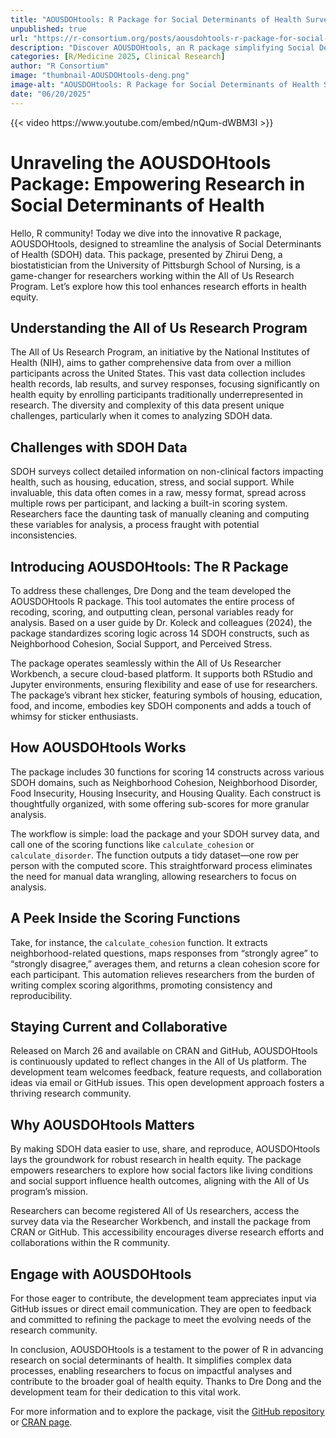 ```yaml
--- 
title: "AOUSDOHtools: R Package for Social Determinants of Health Survey data in All of Us Research Program" 
unpublished: true 
url: "https://r-consortium.org/posts/aousdohtools-r-package-for-social-determinants-of-health-survey-data-in-all-of-us-research-program/"
description: "Discover AOUSDOHtools, an R package simplifying Social Determinants of Health data analysis." 
categories: [R/Medicine 2025, Clinical Research]
author: "R Consortium" 
image: "thumbnail-AOUSDOHtools-deng.png" 
image-alt: "AOUSDOHtools: R Package for Social Determinants of Health Survey data in All of Us Research Program - Zhirui Deng" 
date: "06/20/2025" 
---
```


{{< video https://www.youtube.com/embed/nQum-dWBM3I >}}

# Unraveling the AOUSDOHtools Package: Empowering Research in Social Determinants of Health

Hello, R community! Today we dive into the innovative R package, AOUSDOHtools, designed to streamline the analysis of Social Determinants of Health (SDOH) data. This package, presented by Zhirui Deng, a biostatistician from the University of Pittsburgh School of Nursing, is a game-changer for researchers working within the All of Us Research Program. Let's explore how this tool enhances research efforts in health equity.

## Understanding the All of Us Research Program

The All of Us Research Program, an initiative by the National Institutes of Health (NIH), aims to gather comprehensive data from over a million participants across the United States. This vast data collection includes health records, lab results, and survey responses, focusing significantly on health equity by enrolling participants traditionally underrepresented in research. The diversity and complexity of this data present unique challenges, particularly when it comes to analyzing SDOH data.

## Challenges with SDOH Data

SDOH surveys collect detailed information on non-clinical factors impacting health, such as housing, education, stress, and social support. While invaluable, this data often comes in a raw, messy format, spread across multiple rows per participant, and lacking a built-in scoring system. Researchers face the daunting task of manually cleaning and computing these variables for analysis, a process fraught with potential inconsistencies.

## Introducing AOUSDOHtools: The R Package

To address these challenges, Dre Dong and the team developed the AOUSDOHtools R package. This tool automates the entire process of recoding, scoring, and outputting clean, personal variables ready for analysis. Based on a user guide by Dr. Koleck and colleagues (2024), the package standardizes scoring logic across 14 SDOH constructs, such as Neighborhood Cohesion, Social Support, and Perceived Stress.

The package operates seamlessly within the All of Us Researcher Workbench, a secure cloud-based platform. It supports both RStudio and Jupyter environments, ensuring flexibility and ease of use for researchers. The package's vibrant hex sticker, featuring symbols of housing, education, food, and income, embodies key SDOH components and adds a touch of whimsy for sticker enthusiasts.

## How AOUSDOHtools Works

The package includes 30 functions for scoring 14 constructs across various SDOH domains, such as Neighborhood Cohesion, Neighborhood Disorder, Food Insecurity, Housing Insecurity, and Housing Quality. Each construct is thoughtfully organized, with some offering sub-scores for more granular analysis.

The workflow is simple: load the package and your SDOH survey data, and call one of the scoring functions like `calculate_cohesion` or `calculate_disorder`. The function outputs a tidy dataset—one row per person with the computed score. This straightforward process eliminates the need for manual data wrangling, allowing researchers to focus on analysis.

## A Peek Inside the Scoring Functions

Take, for instance, the `calculate_cohesion` function. It extracts neighborhood-related questions, maps responses from "strongly agree" to "strongly disagree," averages them, and returns a clean cohesion score for each participant. This automation relieves researchers from the burden of writing complex scoring algorithms, promoting consistency and reproducibility.

## Staying Current and Collaborative

Released on March 26 and available on CRAN and GitHub, AOUSDOHtools is continuously updated to reflect changes in the All of Us platform. The development team welcomes feedback, feature requests, and collaboration ideas via email or GitHub issues. This open development approach fosters a thriving research community.

## Why AOUSDOHtools Matters

By making SDOH data easier to use, share, and reproduce, AOUSDOHtools lays the groundwork for robust research in health equity. The package empowers researchers to explore how social factors like living conditions and social support influence health outcomes, aligning with the All of Us program's mission.

Researchers can become registered All of Us researchers, access the survey data via the Researcher Workbench, and install the package from CRAN or GitHub. This accessibility encourages diverse research efforts and collaborations within the R community.

## Engage with AOUSDOHtools

For those eager to contribute, the development team appreciates input via GitHub issues or direct email communication. They are open to feedback and committed to refining the package to meet the evolving needs of the research community.

In conclusion, AOUSDOHtools is a testament to the power of R in advancing research on social determinants of health. It simplifies complex data processes, enabling researchers to focus on impactful analyses and contribute to the broader goal of health equity. Thanks to Dre Dong and the development team for their dedication to this vital work.

For more information and to explore the package, visit the [GitHub repository](https://github.com/zhd52/AOUSDOHtools) or [CRAN page](https://cran.r-project.org/package=AOUSDOHtools).